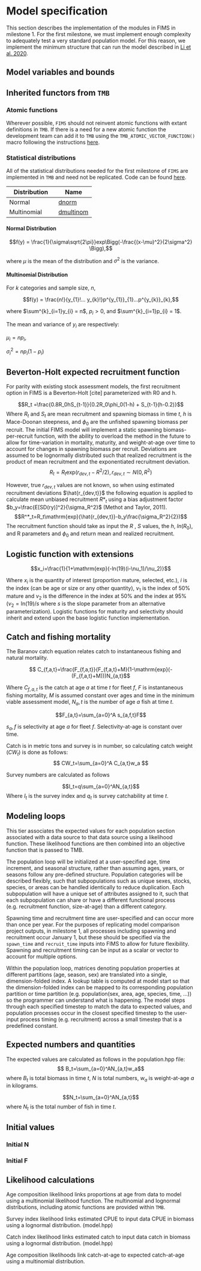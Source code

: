 # Model specification

This section describes the implementation of the modules in FIMS in milestone 1. For the first milestone, we must implement enough complexity to adequately test a very standard population model. For this reason, we implement the minimum structure that can run the model described in [Li et al. 2020]().

## Model variables and bounds

## Inherited functors from `TMB`

### Atomic functions

Wherever possible, `FIMS` should not reinvent atomic functions with extant definitions in `TMB`. If there is a need for a new atomic function the development team can add it to `TMB` using the `TMB_ATOMIC_VECTOR_FUNCTION()` macro following the instructions [here](https://kaskr.github.io/adcomp/_book/AtomicFunctions.html#example-adding-new-primitive-function-with-known-derivatives).

### Statistical distributions

All of the statistical distributions needed for the first milestone of `FIMS` are implemented in `TMB` and need not be replicated.
Code can be found [here](http://kaskr.github.io/adcomp/group__R__style__distribution.html).

|Distribution | Name| 
| ------------|---------|
|Normal       |  [dnorm](http://kaskr.github.io/adcomp/dnorm_8hpp.html)|
|Multinomial  |  [dmultinom](http://kaskr.github.io/adcomp/group__R__style__distribution.html#gafd0ae6b53840267138bb9250115fbe8b)

#### Normal Distribution

$$f(y) = \frac{1}{\sigma\sqrt{2\pi}}exp\Bigg(-\frac{(x-\mu)^2}{2\sigma^2} \Bigg),$$

where $\mu$ is the mean of the distribution and $\sigma^2$ is the variance.

#### Multinomial Distribution

For $k$ categories and sample size, $n$, 

$$f(y) = \frac{n!}{y_{1}!... y_{k}!}p^{y_{1}}_{1}...p^{y_{k}}_{k},$$

where $\sum^{k}_{i=1}y_{i} = n$, $p_{i} > 0$, and $\sum^{k}_{i=1}p_{i} = 1$. 

The mean and variance of $y_{i}$ are respectively:

$\mu_{i} = np_{i}$,

$\sigma^{2}_{i} = np_{i}(1-p_{i})$

## Beverton-Holt expected recruitment function 

For parity with existing stock assessment models, the first recruitment option in FIMS is a Beverton-Holt [cite] parameterized with R0 and h.

$$R_t  =\frac{0.8R_0hS_{t-1}}{0.2R_0\phi_0(1-h) + S_{t-1}(h-0.2)}$$
Where $R_t$ and $S_t$ are mean recruitment and spawning biomass in time $t$, $h$ is Mace-Doonan steepness, and $\phi_0$ are the unfished spawning biomass per recruit. The initial FIMS model will implement a static spawning biomass-per-recruit function, with the ability to overload the method in the future to allow for time-variation in mortality, maturity, and weight-at-age over time to account for changes in spawning biomass per recruit. Deviations are assumed to be lognormally distributed such that realized recruitment is the product of mean recruitment and the exponentiated recruitment deviation.
$$R_t = R_t\mathrm{exp}(r_{dev,t}-R^2/2),   r_{dev,t} \sim N(0,R^2)$$

However, true $r_{dev,t}$ values are not known, so when using estimated recruitment deviations $\hat{r_{dev,t}}$ the following equation is applied to calculate mean unbiased recruitment $R*_t$ using a bias adjustment factor $b_y=\frac{E[SD(ry)]^2}{\sigma_R^2}$ (Methot and Taylor, 2011).
$$R^*_t=R_t\mathrm{exp}(\hat{r_{dev,t}}-b_y\frac{\sigma_R^2}{2})$$
The recruitment function should take as input the $R$ , $S$ values, the $h$, $ln(R_0)$, and R parameters and $\phi_0$ and return mean and realized recruitment. 
 
## Logistic function with extensions
$$x_i=\frac{1}{1+\mathrm{exp}(-ln(19)(i-\nu_1)/\nu_2)}$$

Where $x_i$ is the quantity of interest (proportion mature, selected, etc.), $i$ is the index (can be age or size or any other quantity), 
$\nu_1$ is the index of 50% mature and $\nu_2$ is the difference in the index at 50% and the index at 95% ($\nu_2 = \mathrm{ln}(19)/s$ where
 $s$ is the slope parameter from an alternative parameterization). Logistic functions for maturity and selectivity should inherit and extend 
 upon the base logistic function implementation.
 
## Catch and fishing mortality

The Baranov catch equation relates catch to instantaneous fishing and natural mortality.

$$ C_{f,a,t}=\frac{F_{f,a,t}}{F_{f,a,t}+M}(1-\mathrm{exp}(-(F_{f,a,t}+M)))N_{a,t}$$

Where $C_{f,a,t}$ is the catch at age $a$ at time $t$ for fleet $f$, $F$ is instantaneous fishing mortality, 
$M$ is assumed constant over ages and time in the minimum viable assessment model, $N_a,t$ is the number of 
age $a$ fish at time $t$. 

$$F_{a,t}=\sum_{a=0}^A s_{a,f,t}F$$

$s_a,f$ is selectivity at age $a$ for fleet $f$. Selectivity-at-age is constant over time.

Catch is in metric tons and survey is in number, so calculating catch weight ($CW_t$) is done as follows:
$$ CW_t=\sum_{a=0}^A C_{a,t}w_a $$

Survey numbers are calculated as follows

$$I_t=q\sum_{a=0}^AN_{a,t}$$
Where $I_t$ is the survey index and $q_t$ is survey catchability at time $t$. 



## Modeling loops

This tier associates the expected values for each population section associated with a data source to that data source using a likelihood function. These likelihood functions are then combined into an objective function that is passed to TMB.

The population loop will be initialized at a user-specified age, time increment, and seasonal structure, rather than assuming ages, years, or seasons follow any pre-defined structure. Population categories will be described flexibly, such that subpopulations such as unique sexes, stocks, species, or areas can be handled identically to reduce duplication. Each subpopulation will have a unique set of attributes assigned to it, such that each subpopulation can share or have a different functional process (e.g. recruitment function, size-at-age) than a different category.

Spawning time and recruitment time are user-specified and can occur more than once per year. For the purposes of replicating model comparison project outputs, in milestone 1, all processes including spawning and recruitment occur January 1, but these should be specified via the `spawn_time` and `recruit_time` inputs into FIMS to allow for future flexibility. Spawning and recruitment timing can be input as a scalar or vector to account for multiple options.

Within the population loop, matrices denoting population properties at different partitions (age, season, sex) are translated into a single, dimension-folded index. A lookup table is computed at model start so that the dimension-folded index can be mapped to its corresponding population partition or time partition (e.g. population(sex, area, age, species, time, ...)) so the programmer can understand what is happening. The model steps through each specified timestep to match the data to expected values, and population processes occur in the closest specified timestep to the user-input process timing (e.g. recruitment) across a small timestep that is a predefined constant.

## Expected numbers and quantities

The expected values are calculated as follows in the population.hpp file:
$$ B_t=\sum_{a=0}^AN_{a,t}w_a$$
where $B_t$ is total biomass in time $t$, $N$ is total numbers, $w_a$ is weight-at-age $a$ in kilograms.

$$N_t=\sum_{a=0}^AN_{a,t}$$
where $N_t$ is the total number of fish in time $t$.


## Initial values


### Initial N
### Initial F

## Likelihood calculations

Age composition likelihood links proportions at age from data to model using a multinomial likelihood function. The multinomial and lognormal distributions, including atomic functions are provided within `TMB`.

Survey index likelihood links estimated CPUE to input data CPUE in biomass using a lognormal distribution. (model.hpp)

Catch index likelihood links estimated catch to input data catch in biomass using a lognormal distribution. (model.hpp)

Age composition likelihoods link catch-at-age to expected catch-at-age using a multinomial distribution.

